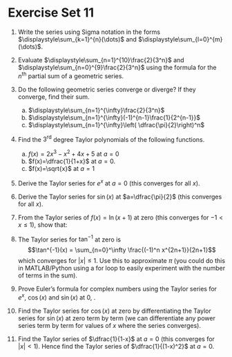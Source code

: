 # Exercise Set 11 {-}

1. Write the series
    \begin{equation*}
    \frac{1}{1\cdot 2}+\frac{1}{2\cdot 3}+\frac{1}{3\cdot 4}+\frac{1}{4\cdot 5}+\frac{1}{5\cdot 6}
    \end{equation*}
    using Sigma notation in the forms $\displaystyle\sum_{k=1}^{n}(\dots)$ and $\displaystyle\sum_{l=0}^{m}(\dots)$.

1. Evaluate $\displaystyle\sum_{n=1}^{10}\frac{2}{3^n}$ and $\displaystyle\sum_{n=0}^{9}\frac{2}{3^n}$ using the formula for the $n^{\text{th}}$ partial sum of a geometric series.

1. Do the following geometric series converge or diverge? If they converge, find their sum.
    a. $\displaystyle\sum_{n=1}^{\infty}\frac{2}{3^n}$
    a. $\displaystyle\sum_{n=1}^{\infty}(-1)^{n-1}\frac{1}{2^{n-1}}$
    a. $\displaystyle\sum_{n=1}^{\infty}\left( \dfrac{\pi}{2}\right)^n$

1. Find the $3^{\text{rd}}$ degree Taylor polynomials of the following functions.
    a. $f(x)=2x^3-x^2+4x+5$ at $a=0$
    a. $f(x)=\dfrac{1}{1+x}$ at $a=0$. 
    a. $f(x)=\sqrt{x}$ at $a=1$

1. Derive the Taylor series for $e^x$ at $a=0$ (this converges for all $x$).

1. Derive the Taylor series for $\sin(x)$ at $a=\dfrac{\pi}{2}$ (this converges for all $x$).

1. From the Taylor series of $f(x)=\ln(x+1)$ at zero (this converges for $-1 < x \le 1$), show that:
    \begin{equation*}
    \sum_{n=1}^{\infty}\frac{(-1)^{n+1}}{n}=\ln(2).
    \end{equation*}

1. The Taylor series for $\tan^{-1}$ at zero is
    $$\tan^{-1}(x) = \sum_{n=0}^\infty \frac{(-1)^n x^{2n+1}}{2n+1}$$
    which converges for $|x|\leq 1$. Use this to approximate $\pi$ (you could do this in MATLAB/Python using a for loop to easily experiment with the number of terms in the sum).

1. Prove Euler's formula for complex numbers using the Taylor series for $e^x$, $\cos(x)$ and $\sin(x)$ at $0$, .
 
1. Find the Taylor series for $\cos(x)$ at zero by differentiating the Taylor series for $\sin(x)$ at zero term by term (we can differentiate any power series term by term for values of $x$ where the series converges).

1. Find the Taylor series of $\dfrac{1}{1-x}$ at $a=0$ (this converges for $|x|<1$). Hence find the Taylor series of $\dfrac{1}{(1-x)^2}$ at $a=0$. 

